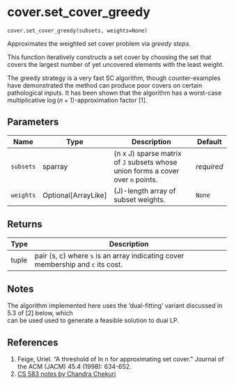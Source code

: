 # cover.set_cover_greedy { #geomcover.cover.set_cover_greedy }

`cover.set_cover_greedy(subsets, weights=None)`

Approximates the weighted set cover problem via _greedy steps_.

This function iteratively constructs a set cover by choosing the set that covers the largest number
of yet uncovered elements with the least weight.

The greedy strategy is a very fast SC algorithm, though counter-examples have demonstrated the method
can produce poor covers on certain pathological inputs. It has been shown that the algorithm has a
worst-case multiplicative $\log(n + 1)$-approximation factor [1].

## Parameters

| Name      | Type                  | Description                                                                         | Default    |
|-----------|-----------------------|-------------------------------------------------------------------------------------|------------|
| `subsets` | sparray               | (n x J) sparse matrix of ``J`` subsets whose union forms a cover over ``n`` points. | _required_ |
| `weights` | Optional\[ArrayLike\] | (J)-length array of subset weights.                                                 | `None`     |

## Returns

| Type   | Description                                                                         |
|--------|-------------------------------------------------------------------------------------|
| tuple  | pair (s, c) where ``s`` is an array indicating cover membership and ``c`` its cost. |

## Notes

The algorithm implemented here uses the 'dual-fitting' variant discussed in 5.3 of [2] below, which \
can be used used to generate a feasible solution to dual LP. 

## References

1. Feige, Uriel. "A threshold of ln n for approximating set cover." Journal of the ACM (JACM) 45.4 (1998): 634-652.
2. [CS 583 notes by Chandra Chekuri](https://courses.grainger.illinois.edu/cs583/sp2018/Notes/covering.pdf)